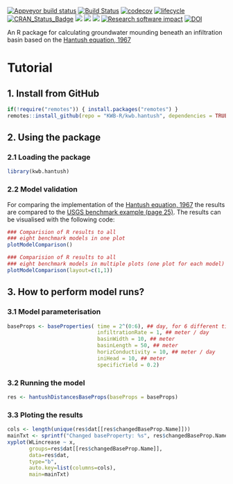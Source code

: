 [![Appveyor build status](https://ci.appveyor.com/api/projects/status/se4kj23k9pp16wut/branch/master?svg=true)](https://ci.appveyor.com/project/KWB-R/kwb-hantush/branch/master)
[![Build Status](https://travis-ci.org/KWB-R/kwb.hantush.svg?branch=master)](https://travis-ci.org/KWB-R/kwb.hantush)
[![codecov](https://codecov.io/github/KWB-R/kwb.hantush/branch/master/graphs/badge.svg)](https://codecov.io/github/KWB-R/kwb.hantush)
[![lifecycle](https://img.shields.io/badge/lifecycle-stable-brightgreen.svg)](https://www.tidyverse.org/lifecycle/#stable)
[![CRAN_Status_Badge](http://www.r-pkg.org/badges/version/kwb.hantush)](http://cran.r-project.org/package=kwb.hantush)
[![](http://cranlogs.r-pkg.org/badges/grand-total/kwb.hantush)](http://cran.rstudio.com/web/packages/kwb.hantush/index.html)
[![](http://cranlogs.r-pkg.org/badges/kwb.hantush)](http://cran.rstudio.com/web/packages/kwb.hantush/index.html)
[![](http://cranlogs.r-pkg.org/badges/last-week/kwb.hantush)](http://cran.rstudio.com/web/packages/kwb.hantush/index.html)
[![Research software impact](http://depsy.org/api/package/cran/kwb.hantush/badge.svg)](http://depsy.org/package/r/kwb.hantush)
[![DOI](https://zenodo.org/badge/23293/KWB-R/kwb.hantush.svg)](https://zenodo.org/badge/latestdoi/23293/KWB-R/kwb.hantush)


An R package for calculating groundwater mounding beneath an infiltration basin
based on the [Hantush equation, 1967](http://doi.org/10.1029/WR003i001p00227)


# Tutorial
## 1. Install from GitHub 


```r
if(!require("remotes")) { install.packages("remotes") }
remotes::install_github(repo = "KWB-R/kwb.hantush", dependencies = TRUE)
```

## 2. Using the package 

### 2.1 Loading the package

```r
library(kwb.hantush)
```

### 2.2 Model validation
 
For comparing the implementation of the [Hantush equation, 1967](http://doi.org/10.1029/WR003i001p00227) the results are 
compared to the [USGS benchmark example (page 25)](http://pubs.usgs.gov/sir/2010/5102/support/sir2010-5102.pdf). The results can be visualised with the following code:

```r
### Comparision of R results to all 
### eight benchmark models in one plot
plotModelComparison()

### Comparision of R results to all 
### eight benchmark models in multiple plots (one plot for each model)
plotModelComparison(layout=c(1,1))
```

## 3. How to perform model runs?

### 3.1 Model parameterisation

```r
baseProps <- baseProperties( time = 2^(0:6), ## day, for 6 different times !
                             infiltrationRate = 1, ## meter / day
                             basinWidth = 10, ## meter
                             basinLength = 50, ## meter
                             horizConductivity = 10, ## meter / day
                             iniHead = 10, ## meter
                             specificYield = 0.2)
```

### 3.2 Running the model

```r
res <- hantushDistancesBaseProps(baseProps = baseProps)
```

### 3.3 Ploting the results

```r
cols <- length(unique(res$dat[[res$changedBaseProp.Name]]))
mainTxt <- sprintf("Changed baseProperty: %s", res$changedBaseProp.Name)
xyplot(WLincrease ~ x,
       groups=res$dat[[res$changedBaseProp.Name]],
       data=res$dat,
       type="b",
       auto.key=list(columns=cols),
       main=mainTxt)

```
